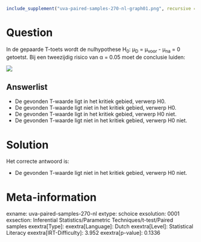 ```r
include_supplement("uva-paired-samples-270-nl-graph01.png", recursive = TRUE)
```

Question
========

In de gepaarde T-toets wordt de nulhypothese H~0~: μ~D~ = μ~voor~ -
μ~na~ = 0 getoetst. Bij een tweezijdig risico van α = 0.05 moet de
conclusie luiden:

![](uva-paired-samples-270-nl-graph01.png)

Answerlist
----------

* De gevonden T-waarde ligt in het kritiek gebied, verwerp H0.
* De gevonden T-waarde ligt niet in het kritiek gebied, verwerp H0.
* De gevonden T-waarde ligt in het kritiek gebied, verwerp H0 niet.
* De gevonden T-waarde ligt niet in het kritiek gebied, verwerp H0 niet.

Solution
========

Het correcte antwoord is: 

* De gevonden T-waarde ligt niet in het kritiek gebied, verwerp H0 niet.

Meta-information
================
exname: uva-paired-samples-270-nl
extype: schoice
exsolution: 0001
exsection: Inferential Statistics/Parametric Techniques/t-test/Paired samples
exextra[Type]: 
exextra[Language]: Dutch
exextra[Level]: Statistical Literacy
exextra[IRT-Difficulty]: 3.952
exextra[p-value]: 0.1336
